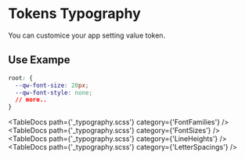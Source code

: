 
<Meta title='Design System/Design Tokens/Typography' />

# Tokens Typography

You can customice your app setting value token.

## Use Exampe

```css
root: {
  --qw-font-size: 20px;
  --qw-font-style: none;
  // more..
}
```

<TableDocs path={'_typography.scss'} category={'FontFamilies'} />
<TableDocs path={'_typography.scss'} category={'FontSizes'} />
<TableDocs path={'_typography.scss'} category={'LineHeights'} />
<TableDocs path={'_typography.scss'} category={'LetterSpacings'} />
